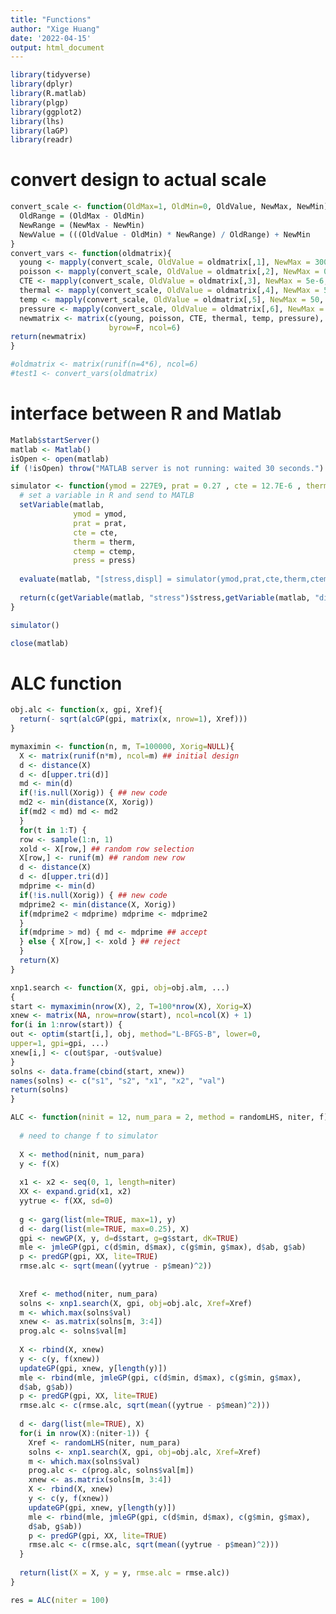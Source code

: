 ```yaml
---
title: "Functions"
author: "Xige Huang"
date: '2022-04-15'
output: html_document
---
```


```r
library(tidyverse)
library(dplyr)
library(R.matlab)
library(plgp)
library(ggplot2)
library(lhs)
library(laGP)
library(readr)
```


# convert design to actual scale

```r
convert_scale <- function(OldMax=1, OldMin=0, OldValue, NewMax, NewMin){
  OldRange = (OldMax - OldMin)  
  NewRange = (NewMax - NewMin)  
  NewValue = (((OldValue - OldMin) * NewRange) / OldRange) + NewMin
}
convert_vars <- function(oldmatrix){
  young <- mapply(convert_scale, OldValue = oldmatrix[,1], NewMax = 300e9, NewMin=200e9)
  poisson <- mapply(convert_scale, OldValue = oldmatrix[,2], NewMax = 0.1, NewMin=0.49)
  CTE <- mapply(convert_scale, OldValue = oldmatrix[,3], NewMax = 5e-6, NewMin=1.5e-5)
  thermal <- mapply(convert_scale, OldValue = oldmatrix[,4], NewMax = 5, NewMin=15)
  temp <- mapply(convert_scale, OldValue = oldmatrix[,5], NewMax = 50, NewMin=360)
  pressure <- mapply(convert_scale, OldValue = oldmatrix[,6], NewMax = 1e5, NewMin=4.8e5)
  newmatrix <- matrix(c(young, poisson, CTE, thermal, temp, pressure),
                      byrow=F, ncol=6)
return(newmatrix)
}
```

```r
#oldmatrix <- matrix(runif(n=4*6), ncol=6)
#test1 <- convert_vars(oldmatrix)
```


# interface between R and Matlab

```r
Matlab$startServer()
matlab <- Matlab()
isOpen <- open(matlab)
if (!isOpen) throw("MATLAB server is not running: waited 30 seconds.")
```

```r
simulator <- function(ymod = 227E9, prat = 0.27 , cte = 12.7E-6 , therm = 11.5 , ctemp = 150 ,press = 4.5E5){
  # set a variable in R and send to MATLB
  setVariable(matlab,
              ymod = ymod,
              prat = prat,
              cte = cte,
              therm = therm,
              ctemp = ctemp,
              press = press)
  
  evaluate(matlab, "[stress,displ] = simulator(ymod,prat,cte,therm,ctemp,press)")
  
  return(c(getVariable(matlab, "stress")$stress,getVariable(matlab, "displ")$displ))
}
```

```r
simulator()
```

```r
close(matlab)
```




# ALC function

```r
obj.alc <- function(x, gpi, Xref){
  return(- sqrt(alcGP(gpi, matrix(x, nrow=1), Xref)))
}
```

```r
mymaximin <- function(n, m, T=100000, Xorig=NULL){
  X <- matrix(runif(n*m), ncol=m) ## initial design
  d <- distance(X)
  d <- d[upper.tri(d)]
  md <- min(d)
  if(!is.null(Xorig)) { ## new code
  md2 <- min(distance(X, Xorig))
  if(md2 < md) md <- md2
  }
  for(t in 1:T) {
  row <- sample(1:n, 1)
  xold <- X[row,] ## random row selection
  X[row,] <- runif(m) ## random new row
  d <- distance(X)
  d <- d[upper.tri(d)]
  mdprime <- min(d)
  if(!is.null(Xorig)) { ## new code
  mdprime2 <- min(distance(X, Xorig))
  if(mdprime2 < mdprime) mdprime <- mdprime2
  }
  if(mdprime > md) { md <- mdprime ## accept
  } else { X[row,] <- xold } ## reject
  }
  return(X)
}
```

```r
xnp1.search <- function(X, gpi, obj=obj.alm, ...)
{
start <- mymaximin(nrow(X), 2, T=100*nrow(X), Xorig=X)
xnew <- matrix(NA, nrow=nrow(start), ncol=ncol(X) + 1)
for(i in 1:nrow(start)) {
out <- optim(start[i,], obj, method="L-BFGS-B", lower=0,
upper=1, gpi=gpi, ...)
xnew[i,] <- c(out$par, -out$value)
}
solns <- data.frame(cbind(start, xnew))
names(solns) <- c("s1", "s2", "x1", "x2", "val")
return(solns)
}
```



```r
ALC <- function(ninit = 12, num_para = 2, method = randomLHS, niter, f){
  
  # need to change f to simulator
  
  X <- method(ninit, num_para)
  y <- f(X)
  
  x1 <- x2 <- seq(0, 1, length=niter)
  XX <- expand.grid(x1, x2)
  yytrue <- f(XX, sd=0)
  
  g <- garg(list(mle=TRUE, max=1), y)
  d <- darg(list(mle=TRUE, max=0.25), X)
  gpi <- newGP(X, y, d=d$start, g=g$start, dK=TRUE)
  mle <- jmleGP(gpi, c(d$min, d$max), c(g$min, g$max), d$ab, g$ab)
  p <- predGP(gpi, XX, lite=TRUE)
  rmse.alc <- sqrt(mean((yytrue - p$mean)^2))
  
  
  Xref <- method(niter, num_para)
  solns <- xnp1.search(X, gpi, obj=obj.alc, Xref=Xref)
  m <- which.max(solns$val)
  xnew <- as.matrix(solns[m, 3:4])
  prog.alc <- solns$val[m]
  
  X <- rbind(X, xnew)
  y <- c(y, f(xnew))
  updateGP(gpi, xnew, y[length(y)])
  mle <- rbind(mle, jmleGP(gpi, c(d$min, d$max), c(g$min, g$max),
  d$ab, g$ab))
  p <- predGP(gpi, XX, lite=TRUE)
  rmse.alc <- c(rmse.alc, sqrt(mean((yytrue - p$mean)^2)))
  
  d <- darg(list(mle=TRUE), X)
  for(i in nrow(X):(niter-1)) {
    Xref <- randomLHS(niter, num_para)
    solns <- xnp1.search(X, gpi, obj=obj.alc, Xref=Xref)
    m <- which.max(solns$val)
    prog.alc <- c(prog.alc, solns$val[m])
    xnew <- as.matrix(solns[m, 3:4])
    X <- rbind(X, xnew)
    y <- c(y, f(xnew))
    updateGP(gpi, xnew, y[length(y)])
    mle <- rbind(mle, jmleGP(gpi, c(d$min, d$max), c(g$min, g$max),
    d$ab, g$ab))
    p <- predGP(gpi, XX, lite=TRUE)
    rmse.alc <- c(rmse.alc, sqrt(mean((yytrue - p$mean)^2)))
  }
  
  return(list(X = X, y = y, rmse.alc = rmse.alc))
}
```


```r
res = ALC(niter = 100)
```

